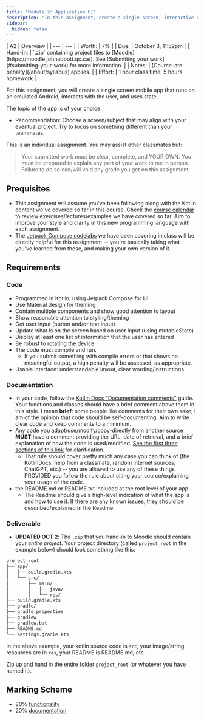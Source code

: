 ```yaml
---
title: "Module 2: Application UI"
description: "In this assignment, create a single screen, interactive Compose application."
sidebar:
  hidden: false
---
```


<div class="first-col-header">
| A2 | Overview |
| --- | --- |
| Worth: | 7% |
| Due: | October 3, 11:59pm |
| Hand-in: | `.zip` containing project files to [Moodle](https://moodle.johnabbott.qc.ca/). See [Submitting your work](#submitting-your-work) for more information. |
| Notes: | [Course late penalty](/about/syllabus) applies. |
| Effort: | 1 hour class time, 5 hours homework |
</div>

For this assignment, you will create a single screen mobile app that runs on an emulated Android, interacts with the user, and uses state.

The topic of the app is of your choice.
- Recommendation: Choose a screen/subject that may align with your eventual project.  Try to focus on something different than your teammates.

This is an individual assignment. You may assist other classmates but:

> Your submitted work must be clear, complete, and YOUR OWN. You must be prepared to explain any part of your work to me in person. Failure to do so can/will void any grade you get on this assignment.

## Prequisites

- This assignment will assume you've been following along with the Kotlin content we've covered so far in this course. Check the [course calendar](/5A6-F23/about/calendar) to review exercises/lectures/examples we have covered so far. Aim to improve your style and clarity in this new programming language with each assignment.
- The [Jetpack Compose codelabs](https://developer.android.com/courses/pathways/jetpack-compose-for-android-developers-1) we have been covering in class will be directly helpful for this assignment -- you're basically taking what you've learned from these, and making your own version of it.

## Requirements

### Code

  - Programmed in Kotlin, using Jetpack Compose for UI
  - Use Material design for theming
  - Contain multiple components and show good attention to layout
  - Show reasonable attention to styling/theming
  - Get user input (button and/or text input)
  - Update what is on the screen based on user input (using mutableState)
  - Display at least one list of information that the user has entered
  - Be robust to rotating the device
  - The code must compile and run.
    - If you submit something with compile errors or that shows no meaningful output, a high penalty will be assessed, as appropriate.
  - Usable interface: understandable layout, clear wording/instructions

### Documentation

  - In your code, follow the [Kotlin Docs "Documentation comments"](https://kotlinlang.org/docs/coding-conventions.html#documentation-comments) guide. Your functions and classes should have a brief comment above them in this style. I mean **brief**: some people like comments for their own sake; I am of the opinion that code should be self-documenting. Aim to write clear code and keep comments to a minimum.
  - Any code you adapt/use/modify/copy-directly from another source **MUST** have a comment providing the URL, date of retrieval, and a brief explanation of how the code is used/modified. [See the first three sections of this link](https://integrity.mit.edu/handbook/writing-code) for clarification.
    - That rule should cover pretty much any case you can think of (the KotlinDocs, help from a classmate, random internet sources, ChatGPT, etc.) -- you are allowed to use any of these things PROVIDED you follow the rule about citing your source/explaining your usage of the code.
  - the README.md or README.txt included at the root level of your app
    - The Readme should give a high-level indication of what the app is and how to use it. If there are any known issues, they should be described/explained in the Readme.

### Deliverable

- **UPDATED OCT 2**: The `.zip` that you hand-in to Moodle should contain your *entire project*. Your project directory (called `project_root` in the example below) should look something like this:

```bash
project_root
├── app/
│   ├── build.gradle.kts
│   └── src/
│       ├── main/
│       │   ├── java/ 
│       │   └── res/
├── build.gradle.kts
├── gradle/
├── gradle.properties
├── gradlew
├── gradlew.bat
├── README.md
└── settings.gradle.kts
```

In the above example, your kotlin source code is `src`, your image/string resources are in `res`, your README is README.md, etc.

Zip up and hand in the entire folder `project_root` (or whatever you have named it).



## Marking Scheme

- 80% [functionality](#code) 
- 20% [documentation](#documentation)
